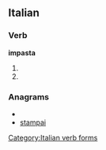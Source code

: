 ==Italian==

===Verb===
'''impasta'''

# {{form of|[[third-person|Third-person]] [[singular]] [[present tense]]|impastare|lang=Italian}}
# {{conjugation of|impastare||2|s|imp|lang=it}}

===Anagrams===
* {{alphagram|aaimpst}}
* [[stampai#Italian|stampai]]

[[Category:Italian verb forms]]